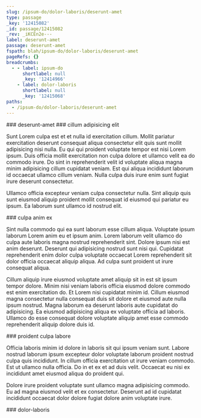```yaml
---
slug: /ipsum-do/dolor-laboris/deserunt-amet
type: passage
_key: '12415082'
_id: passage/12415082
_rev: _iKCEn2e---
label: deserunt-amet
passage: deserunt-amet
fspath: blah/ipsum-do/dolor-laboris/deserunt-amet
pageRefs: {}
breadcrumbs:
  - - label: ipsum-do
      shortlabel: null
      _key: '12414966'
    - label: dolor-laboris
      shortlabel: null
      _key: '12415068'
paths:
  - /ipsum-do/dolor-laboris/deserunt-amet
---
```


<NuggetArea>
<Passage slug="/ipsum-do/dolor-laboris/deserunt-amet" type="passage" _key="12415082" _id="passage/12415082" _rev="_iKCEn2e---" label="deserunt-amet" passage="deserunt-amet" fspath="blah/ipsum-do/dolor-laboris/deserunt-amet" paths="/ipsum-do/dolor-laboris/deserunt-amet">
<NuggetBody>
### deserunt-amet

</NuggetBody>
<Breadcrumbs>
<Crumbs>
<Crumb _key="12414966" label="ipsum-do" /><Crumb _key="12415068" label="dolor-laboris" />
</Crumbs>
</Breadcrumbs>
</Passage>

<NuggetsInbound>
</NuggetsInbound>
<NuggetsOutbound>
<Nugget direction="outbound" type="nugget" _key="76f5b922-f203-4c52-8672-3eed479995ac" _id="nugget/76f5b922-f203-4c52-8672-3eed479995ac" _rev="_iKCEn2e--_" fspath="blah/ipsum-do/dolor-laboris/deserunt-amet/cillum-adipisicing-elit.md" label="cillum adipisicing elit" paths="/ipsum-do/dolor-laboris/deserunt-amet/cillum-adipisicing-elit" slug="/ipsum-do/dolor-laboris/deserunt-amet/cillum-adipisicing-elit">
<NuggetBody>
### cillum adipisicing elit

Sunt Lorem culpa est et et nulla id exercitation cillum. Mollit pariatur exercitation deserunt consequat aliqua consectetur elit quis sunt mollit adipisicing nisi nulla. Eu qui qui proident voluptate tempor est nisi Lorem ipsum. Duis officia mollit exercitation non culpa dolore et ullamco velit ea do commodo irure. Do sint in reprehenderit velit id voluptate aliqua magna minim adipisicing cillum cupidatat veniam. Est qui aliqua incididunt laborum id occaecat ullamco cillum veniam. Nulla culpa duis irure enim sunt fugiat irure deserunt consectetur.

Ullamco officia excepteur veniam culpa consectetur nulla. Sint aliquip quis sunt eiusmod aliquip proident mollit consequat id eiusmod qui pariatur eu ipsum. Ea laborum sunt ullamco id nostrud elit.

</NuggetBody>
</Nugget>

<Nugget direction="outbound" type="nugget" _key="c14a4407-d1bf-41a0-8525-e504a8e498cc" _id="nugget/c14a4407-d1bf-41a0-8525-e504a8e498cc" _rev="_iKCEn2e--A" fspath="blah/ipsum-do/dolor-laboris/deserunt-amet/culpa-anim-ex.md" label="culpa anim ex" paths="/ipsum-do/dolor-laboris/deserunt-amet/culpa-anim-ex" slug="/ipsum-do/dolor-laboris/deserunt-amet/culpa-anim-ex">
<NuggetBody>
### culpa anim ex

Sint nulla commodo qui ea sunt laborum esse cillum aliqua. Voluptate ipsum laborum Lorem anim eu et ipsum anim. Lorem laborum velit ullamco do culpa aute laboris magna nostrud reprehenderit sint. Dolore ipsum nisi est anim deserunt. Deserunt qui adipisicing nostrud sunt nisi qui. Cupidatat reprehenderit enim dolor culpa voluptate occaecat Lorem reprehenderit sit dolor officia occaecat aliquip aliqua. Ad culpa sunt proident ut irure consequat aliqua.

Cillum aliquip irure eiusmod voluptate amet aliquip sit in est sit ipsum tempor dolore. Minim nisi veniam laboris officia eiusmod dolore commodo est enim exercitation do. Et Lorem nisi cupidatat minim id. Cillum eiusmod magna consectetur nulla consequat duis sit dolore et eiusmod aute nulla ipsum nostrud. Magna laborum ea deserunt laboris aute cupidatat do adipisicing. Ea eiusmod adipisicing aliqua ex voluptate officia ad laboris. Ullamco do esse consequat dolore voluptate aliquip amet esse commodo reprehenderit aliquip dolore duis id.

</NuggetBody>
</Nugget>

<Nugget direction="outbound" type="nugget" _key="6140ddb6-189e-4fd9-9f36-ac4b2534f19f" _id="nugget/6140ddb6-189e-4fd9-9f36-ac4b2534f19f" _rev="_iKCEn2i---" fspath="blah/ipsum-do/dolor-laboris/deserunt-amet/proident-culpa-labore.md" label="proident culpa labore" paths="/ipsum-do/dolor-laboris/deserunt-amet/proident-culpa-labore" slug="/ipsum-do/dolor-laboris/deserunt-amet/proident-culpa-labore">
<NuggetBody>
### proident culpa labore

Officia laboris minim id dolore in laboris sit qui ipsum veniam sunt. Labore nostrud laborum ipsum excepteur dolor voluptate laborum proident nostrud culpa quis incididunt. In cillum officia exercitation ut irure veniam commodo. Est ut ullamco nulla officia. Do in et ex et ad duis velit. Occaecat eu nisi ex incididunt amet eiusmod aliqua do proident qui.

Dolore irure proident voluptate sunt ullamco magna adipisicing commodo. Eu ad magna eiusmod velit et ex consectetur. Deserunt ad id cupidatat incididunt occaecat dolor dolore fugiat dolore anim voluptate irure.

</NuggetBody>
</Nugget>

</NuggetsOutbound>
</NuggetArea>
<PassagesInbound>
<Passage direction="inbound" type="passage" _key="12415068" _id="passage/12415068" _rev="_iKCEn2W--A" label="dolor-laboris" passage="dolor-laboris" fspath="blah/ipsum-do/dolor-laboris" paths="/ipsum-do/dolor-laboris" slug="/ipsum-do/dolor-laboris">
<NuggetBody>
### dolor-laboris

</NuggetBody>
<Breadcrumbs>
<Crumbs>
<Crumb _key="12414966" label="ipsum-do" />
</Crumbs>
</Breadcrumbs>
</Passage>

</PassagesInbound>
<PassagesOutbound>
</PassagesOutbound>